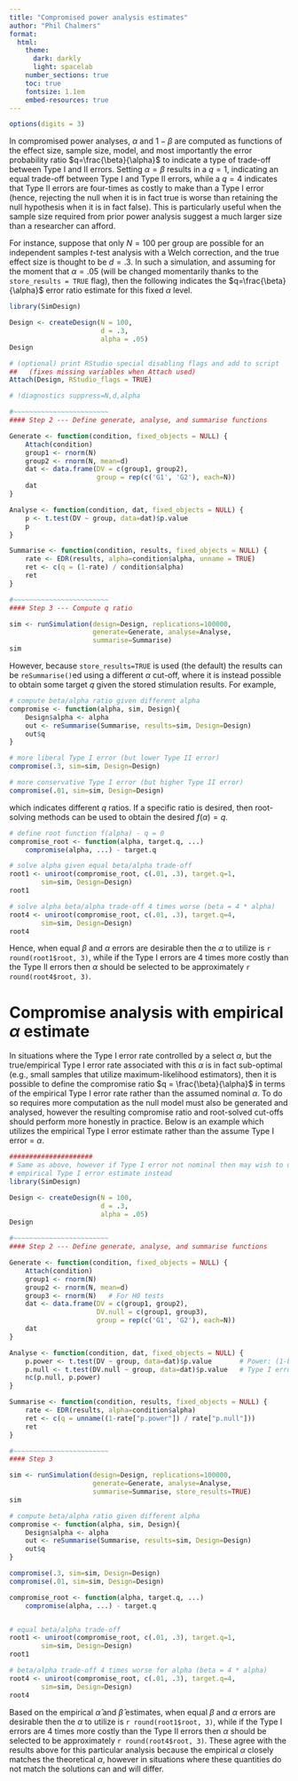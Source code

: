 ```yaml
---
title: "Compromised power analysis estimates"
author: "Phil Chalmers"
format:
  html:
    theme:
      dark: darkly
      light: spacelab
    number_sections: true
    toc: true
    fontsize: 1.1em
    embed-resources: true
---
```


```r
options(digits = 3)
```

In compromised power analyses, $\alpha$ and $1-\beta$ are computed as functions of the effect size, sample size, model, and most importantly the error probability ratio $q=\frac{\beta}{\alpha}$ to indicate a type of trade-off between Type I and II errors. Setting $\alpha=\beta$ results in a $q=1$, indicating an equal trade-off between Type I and Type II errors, while a $q=4$ indicates that Type II errors are four-times as costly to make than a Type I error (hence, rejecting the null when it is in fact true is worse than retaining the null hypothesis when it is in fact false). This is particularly useful when the sample size required from prior power analysis suggest a much larger size than a researcher can afford.

For instance, suppose that only $N=100$ per group are possible for an independent samples $t$-test analysis with a Welch correction, and the true effect size is thought to be $d=.3$. In such a simulation, and assuming for the moment that $\alpha=.05$ (will be changed momentarily thanks to the `store_results = TRUE` flag), then the following indicates the $q=\frac{\beta}{\alpha}$ error ratio estimate for this fixed $\alpha$ level. 



```r
library(SimDesign)

Design <- createDesign(N = 100,
                       d = .3, 
                       alpha = .05)
Design    

# (optional) print RStudio special disabling flags and add to script
##   (fixes missing variables when Attach used)
Attach(Design, RStudio_flags = TRUE)

# !diagnostics suppress=N,d,alpha

#~~~~~~~~~~~~~~~~~~~~~~~~
#### Step 2 --- Define generate, analyse, and summarise functions

Generate <- function(condition, fixed_objects = NULL) {
    Attach(condition)
    group1 <- rnorm(N)
    group2 <- rnorm(N, mean=d)
    dat <- data.frame(DV = c(group1, group2),
                      group = rep(c('G1', 'G2'), each=N))
    dat
}

Analyse <- function(condition, dat, fixed_objects = NULL) {
    p <- t.test(DV ~ group, data=dat)$p.value
    p
}

Summarise <- function(condition, results, fixed_objects = NULL) {
    rate <- EDR(results, alpha=condition$alpha, unname = TRUE)
    ret <- c(q = (1-rate) / condition$alpha)
    ret
}

#~~~~~~~~~~~~~~~~~~~~~~~~
#### Step 3 --- Compute q ratio

sim <- runSimulation(design=Design, replications=100000, 
                     generate=Generate, analyse=Analyse,
                     summarise=Summarise)
sim
```


However, because `store_results=TRUE` is used (the default) the results can be `reSummarise()`ed using a different $\alpha$ cut-off, where it is instead possible to obtain some target $q$ given the stored stimulation results. For example,

```r
# compute beta/alpha ratio given different alpha
compromise <- function(alpha, sim, Design){
    Design$alpha <- alpha
    out <- reSummarise(Summarise, results=sim, Design=Design)    
    out$q
}

# more liberal Type I error (but lower Type II error)
compromise(.3, sim=sim, Design=Design)  

# more conservative Type I error (but higher Type II error)
compromise(.01, sim=sim, Design=Design) 
```
which indicates different $q$ ratios. If a specific ratio is desired, then root-solving methods can be used to obtain the desired $f(\alpha) = q$.

```r
# define root function f(alpha) - q = 0
compromise_root <- function(alpha, target.q, ...)
    compromise(alpha, ...) - target.q

# solve alpha given equal beta/alpha trade-off  
root1 <- uniroot(compromise_root, c(.01, .3), target.q=1, 
        sim=sim, Design=Design)
root1

# solve alpha beta/alpha trade-off 4 times worse (beta = 4 * alpha)
root4 <- uniroot(compromise_root, c(.01, .3), target.q=4, 
        sim=sim, Design=Design)
root4
```
Hence, when equal $\beta$ and $\alpha$ errors are desirable then the $\alpha$ to utilize is `r round(root1$root, 3)`, while if the Type I errors are 4 times more costly than the Type II errors then $\alpha$ should be selected to be approximately `r round(root4$root, 3)`.


# Compromise analysis with empirical $\alpha$ estimate

In situations where the Type I error rate controlled by a select $\alpha$, but the true/empirical Type I error rate associated with this $\alpha$ is in fact sub-optimal (e.g., small samples that utilize maximum-likelihood estimators), then it is possible to define the compromise ratio $q = \frac{\beta}{\alpha}$ in terms of the empirical Type I error rate rather than the assumed nominal $\alpha$. To do so requires more computation as the null model must also be generated and analysed, however the resulting compromise ratio and root-solved cut-offs should perform more honestly in practice. Below is an example which utilizes the empirical Type I error estimate rather than the assume Type I error = $\alpha$.

```r

#####################
# Same as above, however if Type I error not nominal then may wish to use 
# empirical Type I error estimate instead
library(SimDesign)

Design <- createDesign(N = 100,
                       d = .3, 
                       alpha = .05)
Design    

#~~~~~~~~~~~~~~~~~~~~~~~~
#### Step 2 --- Define generate, analyse, and summarise functions

Generate <- function(condition, fixed_objects = NULL) {
    Attach(condition)
    group1 <- rnorm(N)
    group2 <- rnorm(N, mean=d)
    group3 <- rnorm(N)   # For H0 tests
    dat <- data.frame(DV = c(group1, group2),
                      DV.null = c(group1, group3),
                      group = rep(c('G1', 'G2'), each=N))
    dat
}

Analyse <- function(condition, dat, fixed_objects = NULL) {
    p.power <- t.test(DV ~ group, data=dat)$p.value       # Power: (1-beta)
    p.null <- t.test(DV.null ~ group, data=dat)$p.value   # Type I error: alpha
    nc(p.null, p.power)
}

Summarise <- function(condition, results, fixed_objects = NULL) {
    rate <- EDR(results, alpha=condition$alpha)
    ret <- c(q = unname((1-rate["p.power"]) / rate["p.null"]))
    ret
}

#~~~~~~~~~~~~~~~~~~~~~~~~
#### Step 3 

sim <- runSimulation(design=Design, replications=100000, 
                     generate=Generate, analyse=Analyse,
                     summarise=Summarise, store_results=TRUE)
sim

# compute beta/alpha ratio given different alpha
compromise <- function(alpha, sim, Design){
    Design$alpha <- alpha
    out <- reSummarise(Summarise, results=sim, Design=Design)    
    out$q
}

compromise(.3, sim=sim, Design=Design)
compromise(.01, sim=sim, Design=Design)

compromise_root <- function(alpha, target.q, ...)
    compromise(alpha, ...) - target.q


# equal beta/alpha trade-off  
root1 <- uniroot(compromise_root, c(.01, .3), target.q=1, 
        sim=sim, Design=Design)
root1

# beta/alpha trade-off 4 times worse for alpha (beta = 4 * alpha)
root4 <- uniroot(compromise_root, c(.01, .3), target.q=4, 
        sim=sim, Design=Design)
root4
```

Based on the empirical $\hat{\alpha}$ and $\hat{\beta}$ estimates, when equal $\beta$ and $\alpha$ errors are desirable then the $\alpha$ to utilize is `r round(root1$root, 3)`, while if the Type I errors are 4 times more costly than the Type II errors then $\alpha$ should be selected to be approximately `r round(root4$root, 3)`. These agree with the results above for this particular analysis because the empirical $\alpha$ closely matches the theoretical $\alpha$, however in situations where these quantities do not match the solutions can and will differ.
